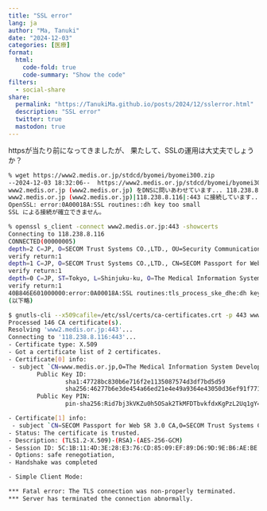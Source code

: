 ```yaml
---
title: "SSL error"
lang: ja
author: "Ma, Tanuki"
date: "2024-12-03"
categories: [医療]
format:
  html:
    code-fold: true
    code-summary: "Show the code"
filters:
  - social-share
share:
  permalink: "https://TanukiMa.github.io/posts/2024/12/sslerror.html"
  description: "SSL error"
  twitter: true
  mastodon: true
---
```

httpsが当たり前になってきましたが、
果たして、SSLの運用は大丈夫でしょうか？

```.bash
% wget https://www2.medis.or.jp/stdcd/byomei/byomei300.zip 
--2024-12-03 18:32:06--  https://www2.medis.or.jp/stdcd/byomei/byomei300.zip
www2.medis.or.jp (www2.medis.or.jp) をDNSに問いあわせています... 118.238.8.116
www2.medis.or.jp (www2.medis.or.jp)|118.238.8.116|:443 に接続しています... 接続しました。
OpenSSL: error:0A00018A:SSL routines::dh key too small
SSL による接続が確立できません。
```

```.bash
% openssl s_client -connect www2.medis.or.jp:443 -showcerts 
Connecting to 118.238.8.116
CONNECTED(00000005)
depth=2 C=JP, O=SECOM Trust Systems CO.,LTD., OU=Security Communication RootCA2
verify return:1
depth=1 C=JP, O=SECOM Trust Systems CO.,LTD., CN=SECOM Passport for Web SR 3.0 CA
verify return:1
depth=0 C=JP, ST=Tokyo, L=Shinjuku-ku, O=The Medical Information System Development Center, CN=www.medis.or.jp
verify return:1
40B846E601000000:error:0A00018A:SSL routines:tls_process_ske_dhe:dh key too small:ssl/statem/statem_clnt.c:2315:
(以下略)
```

```.bash
$ gnutls-cli --x509cafile=/etc/ssl/certs/ca-certificates.crt -p 443 www2.medis.or.jp
Processed 146 CA certificate(s).
Resolving 'www2.medis.or.jp:443'...
Connecting to '118.238.8.116:443'...
- Certificate type: X.509
- Got a certificate list of 2 certificates.
- Certificate[0] info:
 - subject `CN=www.medis.or.jp,O=The Medical Information System Development Center,L=Shinjuku-ku,ST=Tokyo,C=JP', issuer `CN=SECOM Passport for Web SR 3.0 CA,O=SECOM Trust Systems CO.\,LTD.,C=JP', serial 0x4d76b6a848bb360da618478830fb0a45, RSA key 2048 bits, signed using RSA-SHA256, activated `2024-05-14 07:30:12 UTC', expires `2025-05-24 14:59:59 UTC', pin-sha256="Rid7bj3kVKZu0h5OSak2TkMFDTbvkfdxKgPzL2Uq1gY="
        Public Key ID:
                sha1:47728bc830b6e716f2e1135087574d3df7bd5d59
                sha256:46277b6e3de454a66ed21e4e49a9364e43050d36ef91f7712a03f32f652ad606
        Public Key PIN:
                pin-sha256:Rid7bj3kVKZu0h5OSak2TkMFDTbvkfdxKgPzL2Uq1gY=

- Certificate[1] info:
 - subject `CN=SECOM Passport for Web SR 3.0 CA,O=SECOM Trust Systems CO.\,LTD.,C=JP', issuer `OU=Security Communication RootCA2,O=SECOM Trust Systems CO.\,LTD.,C=JP', serial 0x22b9b12f4d05f9ed13, RSA key 2048 bits, signed using RSA-SHA256, activated `2018-03-16 05:49:12 UTC', expires `2028-03-16 05:49:12 UTC', pin-sha256="Rhcj0dcdOovISeMPXTWpuUDiNf1EzyxSHeMUK0lfoR8="
- Status: The certificate is trusted.
- Description: (TLS1.2-X.509)-(RSA)-(AES-256-GCM)
- Session ID: 5C:1B:11:4D:3E:28:E3:76:CD:85:09:EF:89:D6:9D:9E:B6:AE:BE:8D:84:CE:47:67:A8:34:B9:F5:E1:0B:47:C5
- Options: safe renegotiation,
- Handshake was completed

- Simple Client Mode:

*** Fatal error: The TLS connection was non-properly terminated.
*** Server has terminated the connection abnormally.
```
